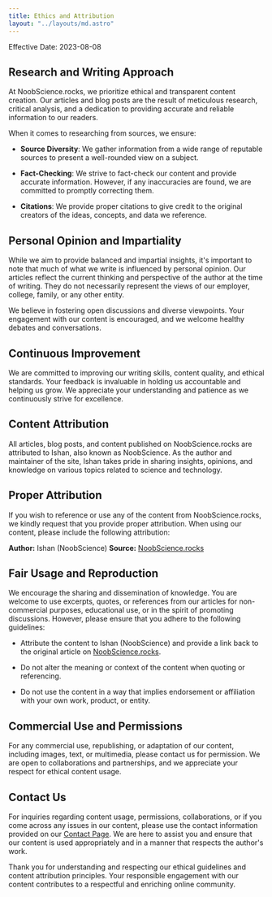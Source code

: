 ```yaml
---
title: Ethics and Attribution
layout: "../layouts/md.astro"
---
```


Effective Date: 2023-08-08

## Research and Writing Approach

At NoobScience.rocks, we prioritize ethical and transparent content creation. Our articles and blog posts are the result of meticulous research, critical analysis, and a dedication to providing accurate and reliable information to our readers.

When it comes to researching from sources, we ensure:

- **Source Diversity**: We gather information from a wide range of reputable sources to present a well-rounded view on a subject.

- **Fact-Checking**: We strive to fact-check our content and provide accurate information. However, if any inaccuracies are found, we are committed to promptly correcting them.

- **Citations**: We provide proper citations to give credit to the original creators of the ideas, concepts, and data we reference.

## Personal Opinion and Impartiality

While we aim to provide balanced and impartial insights, it's important to note that much of what we write is influenced by personal opinion. Our articles reflect the current thinking and perspective of the author at the time of writing. They do not necessarily represent the views of our employer, college, family, or any other entity.

We believe in fostering open discussions and diverse viewpoints. Your engagement with our content is encouraged, and we welcome healthy debates and conversations.

## Continuous Improvement

We are committed to improving our writing skills, content quality, and ethical standards. Your feedback is invaluable in holding us accountable and helping us grow. We appreciate your understanding and patience as we continuously strive for excellence.

## Content Attribution

All articles, blog posts, and content published on NoobScience.rocks are attributed to Ishan, also known as NoobScience. As the author and maintainer of the site, Ishan takes pride in sharing insights, opinions, and knowledge on various topics related to science and technology.

## Proper Attribution

If you wish to reference or use any of the content from NoobScience.rocks, we kindly request that you provide proper attribution. When using our content, please include the following attribution:

**Author:** Ishan (NoobScience)
**Source:** [NoobScience.rocks](https://www.noobscience.rocks)

## Fair Usage and Reproduction

We encourage the sharing and dissemination of knowledge. You are welcome to use excerpts, quotes, or references from our articles for non-commercial purposes, educational use, or in the spirit of promoting discussions. However, please ensure that you adhere to the following guidelines:

- Attribute the content to Ishan (NoobScience) and provide a link back to the original article on [NoobScience.rocks](https://www.noobscience.rocks).

- Do not alter the meaning or context of the content when quoting or referencing.

- Do not use the content in a way that implies endorsement or affiliation with your own work, product, or entity.

## Commercial Use and Permissions

For any commercial use, republishing, or adaptation of our content, including images, text, or multimedia, please contact us for permission. We are open to collaborations and partnerships, and we appreciate your respect for ethical content usage.

## Contact Us

For inquiries regarding content usage, permissions, collaborations, or if you come across any issues in our content, please use the contact information provided on our [Contact Page](/contact). We are here to assist you and ensure that our content is used appropriately and in a manner that respects the author's work.

Thank you for understanding and respecting our ethical guidelines and content attribution principles. Your responsible engagement with our content contributes to a respectful and enriching online community.